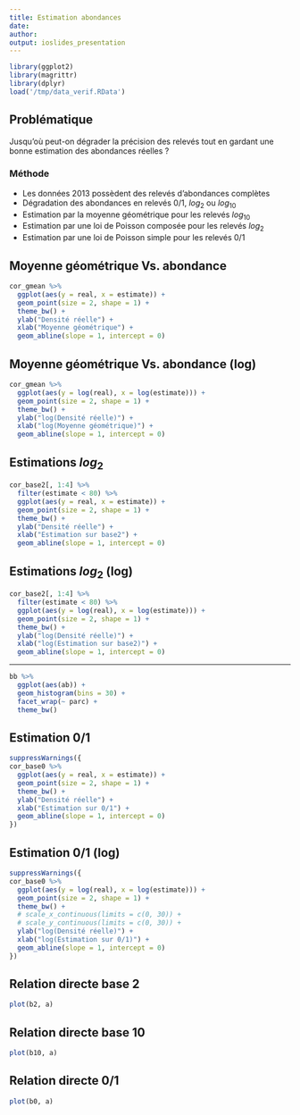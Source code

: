 ```yaml
---
title: Estimation abondances
date:
author:
output: ioslides_presentation
---
```


```r
library(ggplot2)
library(magrittr)
library(dplyr)
load('/tmp/data_verif.RData')
```

## Problématique

Jusqu'où peut-on dégrader la précision des relevés tout en gardant une bonne
estimation des abondances réelles ?

### Méthode

- Les données 2013 possèdent des relevés d'abondances complètes
- Dégradation des abondances en relevés 0/1, $log_2$ ou $log_{10}$
- Estimation par la moyenne géométrique pour les relevés $log_{10}$
- Estimation par une loi de Poisson composée pour les relevés $log_2$
- Estimation par une loi de Poisson simple pour les relevés 0/1


## Moyenne géométrique Vs. abondance

```r
cor_gmean %>%
  ggplot(aes(y = real, x = estimate)) +
  geom_point(size = 2, shape = 1) +
  theme_bw() +
  ylab("Densité réelle") +
  xlab("Moyenne géométrique") +
  geom_abline(slope = 1, intercept = 0)
```

## Moyenne géométrique Vs. abondance (log)

```r
cor_gmean %>%
  ggplot(aes(y = log(real), x = log(estimate))) +
  geom_point(size = 2, shape = 1) +
  theme_bw() +
  ylab("log(Densité réelle)") +
  xlab("log(Moyenne géométrique)") +
  geom_abline(slope = 1, intercept = 0)
```

## Estimations $log_2$

```r
cor_base2[, 1:4] %>%
  filter(estimate < 80) %>%
  ggplot(aes(y = real, x = estimate)) +
  geom_point(size = 2, shape = 1) +
  theme_bw() +
  ylab("Densité réelle") +
  xlab("Estimation sur base2") +
  geom_abline(slope = 1, intercept = 0)
```

## Estimations $log_2$ (log)

```r
cor_base2[, 1:4] %>%
  filter(estimate < 80) %>%
  ggplot(aes(y = log(real), x = log(estimate))) +
  geom_point(size = 2, shape = 1) +
  theme_bw() +
  ylab("log(Densité réelle)") +
  xlab("log(Estimation sur base2)") +
  geom_abline(slope = 1, intercept = 0)
```

---

```r
bb %>%
  ggplot(aes(ab)) +
  geom_histogram(bins = 30) +
  facet_wrap(~ parc) +
  theme_bw()
```

## Estimation 0/1

```r
suppressWarnings({
cor_base0 %>%
  ggplot(aes(y = real, x = estimate)) +
  geom_point(size = 2, shape = 1) +
  theme_bw() +
  ylab("Densité réelle") +
  xlab("Estimation sur 0/1") +
  geom_abline(slope = 1, intercept = 0)
})
```

## Estimation 0/1 (log)

```r
suppressWarnings({
cor_base0 %>%
  ggplot(aes(y = log(real), x = log(estimate))) +
  geom_point(size = 2, shape = 1) +
  theme_bw() +
  # scale_x_continuous(limits = c(0, 30)) +
  # scale_y_continuous(limits = c(0, 30)) +
  ylab("log(Densité réelle)") +
  xlab("log(Estimation sur 0/1)") +
  geom_abline(slope = 1, intercept = 0)
})
```

## Relation directe base 2

```r
plot(b2, a)
```

## Relation directe base 10

```r
plot(b10, a)
```

## Relation directe 0/1

```r
plot(b0, a)
```
